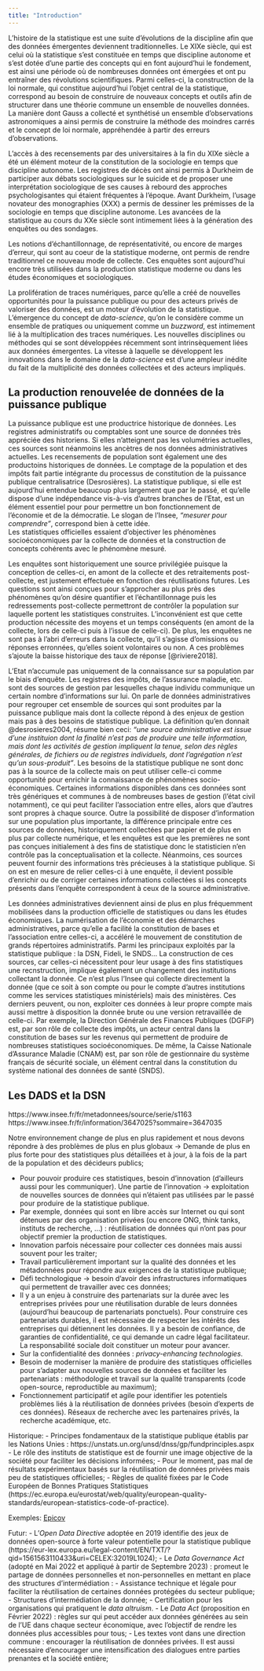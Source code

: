 ```yaml
---
title: "Introduction"
---
```



L'histoire de la statistique est une suite d'évolutions
de la discipline afin que des données émergentes deviennent
traditionnelles. 
Le XIXe siècle, qui est celui
où la statistique s'est constituée en temps
que discipline autonome et s'est dotée d'une partie
des concepts qui en font aujourd'hui le fondement,
est ainsi une période où de nombreuses données
ont émergées et ont pu entraîner des révolutions scientifiques. 
Parmi celles-ci, la construction de la loi normale,
qui constitue aujourd'hui l'objet central
de la statistique, correspond au besoin de construire
de nouveaux concepts et 
outils afin de structurer dans une théorie commune
un ensemble de nouvelles données. 
La manière dont Gauss a collecté et 
synthétisé un ensemble d'observations 
astronomiques a ainsi permis de construire 
la méthode des moindres carrés et 
le concept de loi normale, appréhendée
à partir des erreurs d'observations.

L'accès à des recensements par des universitaires
à la fin
du XIXe siècle a été un élément moteur
de la constitution de la sociologie en temps
que discipline autonome. 
Les registres de décès ont ainsi permis
à Durkheim de participer aux débats sociologiques
sur le suicide et de proposer une
interprétation sociologique
de ses causes à rebourd des 
approches psychologisantes qui 
étaient fréquentes à l'époque. 
Avant Durkheim, l'usage novateur
des monographies (XXX) a permis de
dessiner les prémisses de la sociologie en
temps que discipline autonome.
Les avancées de la statistique au cours
du XXe siècle sont intimement liées
à la génération des enquêtes ou des sondages.

Les notions d'échantillonnage, de représentativité,
ou encore de marges d'erreur, qui sont au coeur de la
statistique moderne, ont permis de rendre traditionnel
ce nouveau mode de collecte. Ces enquêtes sont
aujourd'hui
encore très
utilisées dans la production statistique moderne ou 
dans les
études économiques et sociologiques. 

La prolifération de traces numériques, parce
qu'elle a créé de nouvelles opportunités pour
la puissance publique ou pour des acteurs privés
de valoriser des données, est un moteur 
d'évolution de la statistique. 
L'émergence du concept
de _data-science_, qu'on le considère
comme un ensemble de pratiques ou uniquement comme
un _buzzword_, est intimement lié à la multiplication
des traces numériques.
Les nouvelles disciplines ou méthodes qui se sont développées récemment
sont intrinsèquement liées aux données
émergentes.
La vitesse à laquelle se 
développent les innovations dans le domaine de
la _data-science_
est d'une ampleur inédite du fait
de la multiplicité des données collectées
et des acteurs impliqués.

## La production renouvelée de données de la puissance publique

La puissance publique est une productrice
historique de données. Les
registres administratifs ou 
comptables sont une source
de données très appréciée des
historiens. Si elles n'atteignent 
pas les volumétries actuelles, 
ces sources sont néanmoins
les ancètres de nos données administratives actuelles.
Les recensements de population sont également
une des productoins historiques de données. 
Le comptage de la population et des impôts
fait partie intégrante du processus
de constitution de la puissance
publique centralisatrice (Desrosières). 
La 
statistique publique, si elle est aujourd'hui
entendue beaucoup plus largement que par le passé,
et qu'elle dispose d'une indépendance vis-à-vis
d'autres branches de l'Etat,
est un élément essentiel pour 
pour permettre un bon fonctionnement de l'économie et de la démocratie.
Le slogan de l'Insee, _"mesurer pour comprendre"_,
correspond bien à cette idée.  
Les statistiques officielles essaient d'objectiver les phénomènes
socioéconomiques par la collecte de données et la construction
de concepts cohérents avec le phénomène mesuré. 

Les enquêtes sont historiquement une
source privilégiée puisque
la conception de celles-ci, en amont de la collecte et 
des retraitements post-collecte, est
justement effectuée en fonction des 
réutilisations futures. 
Les questions sont ainsi conçues pour 
s'approcher au plus près des phénomènes qu'on 
désire quantifier et 
l'échantillonnage puis les redressements post-collecte
permettront de contrôler la population
sur laquelle portent les statistiques construites. 
L'inconvénient est que cette production nécessite des moyens
et un temps conséquents (en amont de la collecte, lors de celle-ci puis
à l'issue de celle-ci). De plus, les enquêtes ne sont pas à l'abri
d'erreurs dans la collecte, qu'il s'agisse d'omissions ou réponses
erronnées, qu'elles soient volontaires ou non. 
A ces problèmes s'ajoute la baisse historique des taux de réponse
[@riviere2018]. 

L'Etat n'accumule pas uniquement de la connaissance sur sa population
par le biais d'enquête. Les registres des impôts, de l'assurance maladie, etc.
sont des sources de gestion par lesquelles chaque individu communique
un certain nombre d'informations sur lui. On parle
de données administratives pour regrouper cet ensemble
de sources qui sont produites par la puissance publique
mais dont la collecte répond à des enjeux de 
gestion mais pas à des besoins de statistique publique.
La définition qu'en donnait @desrosieres2004, 
résume bien ceci: _"une source administrative est issue d'une instituion dont la finalité n'est pas de produire une telle information, mais dont les activités de gestion impliquent la tenue, selon des règles générales, de fichiers ou de registres individuels, dont l'agrégation n'est qu'un sous-produit"_.
Les besoins de la statistique publique 
ne sont donc pas à la source de la collecte mais on peut utiliser celle-ci
comme opportunité pour enrichir la connaissance de phénomènes 
socio-économiques. 
Certaines informations disponibles dans ces données sont très
génériques et communes à de nombreuses bases de gestion (l'état civil notamment), 
ce qui peut faciliter l'association entre elles, 
alors que d'autres sont propres à chaque source. Outre la possibilité de
disposer d'information sur une population plus importante, la différence
principale entre ces
sources de données,
historiquement collectées
par papier et de plus en plus par collecte numérique, et les enquêtes est
que les premières ne sont pas conçues initialement
à des fins de statistique donc le statisticien n'en contrôle pas
la conceptualisation et la collecte.
Néanmoins, ces sources peuvent fournir des informations très 
précieuses à la statistique publique. Si on est en mesure de relier celles-ci à
une enquête, il devient possible d'enrichir ou de corriger certaines informations
collectées si les concepts présents dans l'enquête correspondent à ceux de la 
source administrative. 

Les données administratives deviennent ainsi de plus en plus 
fréquemment mobilisées dans la production officielle
de statistiques ou dans les études économiques. 
La numérisation de l'économie et
des démarches administratives, parce qu'elle a facilité
la constitution de bases et l'association entre
celles-ci, a accéléré 
le mouvement de constitution de grands répertoires 
administratifs. Parmi les principaux exploités par la statistique
publique :
la DSN, Fideli, le SNDS... La construction de ces sources,
car celles-ci nécessitent pour leur usage à des fins
statistiques une recnstruction, 
implique également un changement des institutions collectant
la donnée. Ce n'est plus l'Insee qui collecte directement la
donnée (que ce soit à son compte ou pour le compte d'autres 
institutions comme les services statistiques ministériels)
mais des ministères. Ces derniers peuvent, ou non,
exploiter ces données à leur propre compte mais aussi
mettre à disposition la donnée brute ou une version
retravaillée de celle-ci.
Par exemple, la Direction Générale des Finances Publiques (DGFiP)
est, par son rôle de collecte des impôts, un acteur central
dans la constitution de bases sur les revenus qui permettent
de produire de nombreuses statistiques socioéconomiques.
De même, la Caisse Nationale d'Assurance Maladie (CNAM)
est, par son rôle de gestionnaire du système français de sécurité sociale,
un élément central dans la constitution 
du système national des données de santé (SNDS).

:::{.callout-note}
## Les DADS et la DSN

https://www.insee.fr/fr/metadonnees/source/serie/s1163
https://www.insee.fr/fr/information/3647025?sommaire=3647035
:::


Notre environnement change de plus en plus rapidement et nous devons répondre à des problèmes de plus en plus globaux -> Demande de plus en plus forte pour des statistiques plus détaillées et à jour, à la fois de la part de la population et des décideurs publics;

- Pour pouvoir produire ces statistiques, besoin d'innovation (d'ailleurs aussi pour les communiquer). Une partie de l'innovation -> exploitation de nouvelles sources de données qui n'étaient pas utilisées par le passé pour produire de la statistique publique.
- Par exemple, données qui sont en libre accès sur Internet ou qui sont détenues par des organisation privées (ou encore ONG, think tanks, instituts de recherche, ...) : réutilisation de données qui n'ont pas pour objectif premier la production de statistiques.
- Innovation parfois nécessaire pour collecter ces données mais aussi souvent pour les traiter;
- Travail particulièrement important sur la qualité des données et les métadonnées pour répondre aux exigences de la statistique publique;
- Défi technologique -> besoin d'avoir des infrastructures informatiques qui permettent de travailler avec ces données;
- Il y a un enjeu à construire des partenariats sur la durée avec les entreprises privées pour une réutilisation durable de leurs données (aujourd'hui beaucoup de partenariats ponctuels). Pour construire ces partenariats durables, il est nécessaire de respecter les intérêts des entreprises qui détiennent les données. Il y a besoin de confiance, de garanties de confidentialité, ce qui demande un cadre légal facilitateur. La responsabilité sociale doit constituer un moteur pour avancer.
- Sur la confidentialité des données : *privacy-enhancing technologies*.
- Besoin de moderniser la manière de produire des statistiques officielles pour s'adapter aux nouvelles sources de données et faciliter les partenariats : méthodologie et travail sur la qualité transparents (code open-source, reproductible au maximum);
- Fonctionnement participatif et agile pour identifier les potentiels problèmes liés à la réutilisation de données privées (besoin d'experts de ces données). Réseaux de recherche avec les partenaires privés, la recherche académique, etc.

Historique:
- Principes fondamentaux de la statistique publique établis par les Nations Unies : https://unstats.un.org/unsd/dnss/gp/fundprinciples.aspx
- Le rôle des instituts de statistique est de fournir une image objective de la société pour faciliter les décisions informées;
- Pour le moment, pas mal de résultats expérimentaux basés sur la réutilisation de données privées mais peu de statistiques officielles;
- Règles de qualité fixées par le Code Européen de Bonnes Pratiques Statistiques (https://ec.europa.eu/eurostat/web/quality/european-quality-standards/european-statistics-code-of-practice).

Exemples: [Epicov](https://drees.solidarites-sante.gouv.fr/sources-outils-et-enquetes/enquete-epicov-epidemiologie-et-conditions-de-vie-sous-le-covid-19)

Futur:
- L'*Open Data Directive* adoptée en 2019 identifie des jeux de données open-source à forte valeur potentielle pour la statistique publique (https://eur-lex.europa.eu/legal-content/EN/TXT/?qid=1561563110433&uri=CELEX:32019L1024);
- Le *Data Governance Act* (adopté en Mai 2022 et appliqué à partir de Septembre 2023) : promeut le partage de données personnelles et non-personnelles en mettant en place des structures d'intermédiation :
    - Assistance technique et légale pour faciliter la réutilisation de certaines données protégées du secteur publique;
    - Structures d'intermédiation de la donnée;
    - Certification pour les organisations qui pratiquent le *data altruism*.
- Le *Data Act* (proposition en Février 2022) : règles sur qui peut accéder aux données générées au sein de l'UE dans chaque secteur économique, avec l'objectif de rendre les données plus accessibles pour tous;
- Les textes vont dans une direction commune : encourager la réutilisation de données privées. Il est aussi nécessaire d'encourager une intensification des dialogues entre parties prenantes et la société entière;